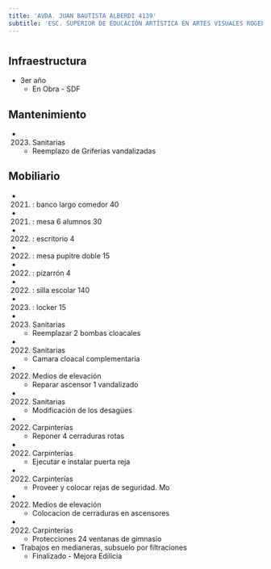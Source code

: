 ```yaml
---
title: 'AVDA. JUAN BAUTISTA ALBERDI 4139'
subtitle: 'ESC. SUPERIOR DE EDUCACIÓN ARTÍSTICA EN ARTES VISUALES ROGELIO YRURTIA - EPC N° 23'
---
```


#
## Infraestructura

* 3er año 
    + En Obra - SDF 


## Mantenimiento

*  (2023) Sanitarias 
    + Reemplazo de Griferias vandalizadas


## Mobiliario

*  (2021) : banco largo comedor 40 

*  (2021) : mesa 6 alumnos 30 

*  (2022) : escritorio 4 

*  (2022) : mesa pupitre doble 15 

*  (2022) : pizarrón 4 

*  (2022) : silla escolar 140 

*  (2023) : locker 15 




*  (2023) Sanitarias 
    + Reemplazar 2 bombas cloacales

*  (2022) Sanitarias 
    + Camara cloacal complementaria

*  (2022) Medios de elevación 
    + Reparar ascensor 1 vandalizado

*  (2022) Sanitarias 
    + Modificación  de los desagües

*  (2022) Carpinterías 
    + Reponer 4 cerraduras rotas

*  (2022) Carpinterías 
    + Ejecutar e instalar puerta reja

*  (2022) Carpinterías 
    + Proveer y colocar rejas de seguridad. Mo

*  (2022) Medios de elevación 
    + Colocacion de cerraduras en ascensores

*  (2022) Carpinterías 
    + Protecciones 24 ventanas de gimnasio





* Trabajos en  medianeras, subsuelo por filtraciones 
    + Finalizado - Mejora Edilicia 




